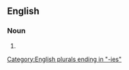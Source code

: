 {{also|fruit flies}}

==English==

===Noun===
{{head|en|noun form}}

# {{plural of|fruitfly|lang=en}}

[[Category:English plurals ending in "-ies"]]